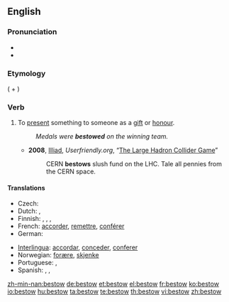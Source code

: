 ==English==

===Pronunciation===
* {{IPA|bɪˈstoʊ}}
* {{rhymes|əʊ}}
{{rfp|US}}

===Etymology===
{{term|bistowen}} ({{term|be-}} + {{term|stowen}})
{{rfe|which languages, full sentence}}

===Verb===
{{en-verb}}

# {{transitive}} To [[present]] something to someone as a [[gift]] or [[honour]].
#: ''Medals were '''bestowed''' on the winning team.''
#* '''2008''', [[w:J. D. Frazer|Illiad]], ''Userfriendly.org'', “[http://ars.userfriendly.org/cartoons/?id=20080928 The Large Hadron Collider Game]”
#*: CERN '''bestows''' slush fund on the LHC.  Tale all pennies from the CERN space.

====Translations====
{{trans-top|present a thing as a gift or honour}}
* Czech: {{t-|cs|udělit}}
* Dutch: {{t-|nl|toekennen}}, {{t+|nl|schenken}}
* Finnish: {{t+|fi|lahjoittaa}}, {{t+|fi|myöntää}}, {{t+|fi|suoda}}, {{t-|fi|ojentaa}}
* French: [[accorder]], [[remettre]], [[conférer]] {{i|in some formulations only}}
* German: {{t+|de|schenken}}
{{trans-mid}}
* [[Interlingua]]: [[accordar]], [[conceder]], [[conferer]]
* Norwegian: [[forære]], [[skjenke]]
* Portuguese: {{t+|pt|conceder}},  {{t|pt|conferir}}
* Spanish: {{t+|es|acordar}}, {{t-|es|conceder}}, {{t+|es|conferir}}
{{trans-bottom}}

[[zh-min-nan:bestow]]
[[de:bestow]]
[[et:bestow]]
[[el:bestow]]
[[fr:bestow]]
[[ko:bestow]]
[[io:bestow]]
[[hu:bestow]]
[[ta:bestow]]
[[te:bestow]]
[[th:bestow]]
[[vi:bestow]]
[[zh:bestow]]